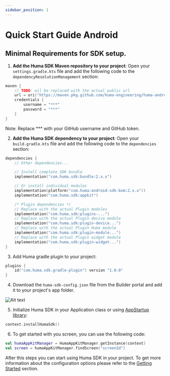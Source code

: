 ```yaml
---
sidebar_position: 1
---
```


# Quick Start Guide Android

## Minimal Requirements for SDK setup.

1. **Add the Huma SDK Maven repository to your project**: Open your `settings.gradle.kts` file and
   add the following code to the `dependencyResolutionManagement` section:

```kotlin
maven {
    // TODO: wil be replaced with the actual public url
    url = uri("https://maven.pkg.github.com/huma-engineering/huma-android-sdk")
    credentials {
        username = "***"
        password = "***"
    }
}
```

Note: Replace *** with your GitHub username and GitHub token.

2. **Add the Huma SDK dependency to your project**: Open your `build.gradle.kts` file and add the
   following code to the `dependencies` section:

```kotlin
dependencies {
    // Other dependencies...

    // Install complete SDK bundle 
    implementation("com.huma.sdk:bundle:2.x.x")

    // Or install individual modules 
    implementation(platform("com.huma:android-sdk-bom:2.x.x"))
    implementation("com.huma.sdk:appkit")

    /* Plugin dependencies */
    // Replace with the actual Plugin modules
    implementation("com.huma.sdk:plugins-...")
    // Replace with the actual Plugin device module
    implementation("com.huma.sdk:plugin-device...")
    // Replace with the actual Plugin Huma module
    implementation("com.huma.sdk:plugin-module...")
    // Replace with the actual Plugin widget module
    implementation("com.huma.sdk:plugin-widget...")
}
```

3. Add Huma gradle plugin to your project:

```kotlin
plugins {
    id("com.huma.sdk.gradle-plugin") version "1.0.0"
}
```

4. Download the `huma-sdk-config.json` file from the Builder portal and add it to your project's app
   folder.

![Alt text](../../../assets/android-json-placement.png)

5. Initialize Huma SDK in your Application class or
   using [AppStartup library](https://developer.android.com/topic/libraries/app-startup):

```kotlin
context.installHumaSdk()
```

6. To get started with you screen, you can use the following code:

```kotlin
val humaAppKitManager = HumaAppKitManager.getInstance(context)
val screen = humaAppKitManager.findScreen("screenId")
```

After this steps you can start using Huma SDK in your project. To get more information about the
configuration options please refer to the [Getting Started](..%2FGetting%20Started/Android.mdx)
section.

